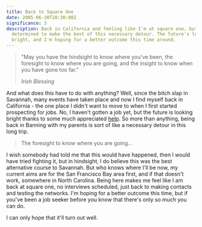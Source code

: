```yaml
---
title: Back to Square One
date: 2005-06-30T10:30:00Z
significance: 3
description: Back in California and feeling like I'm at square one, but I'm
  determined to make the best of this necessary detour. The future's looking
  bright, and I'm hoping for a better outcome this time around.
---
```


> "May you have the hindsight to know where you've been, the foresight to know where you are going, and the insight to know when you have gone too far."
>
><cite>Irish Blessing</cite>

And what does this have to do with anything? Well, since the bitch slap in Savannah, many events have taken place and now I find myself back in California - the one place I didn't want to move to when I first started prospecting for jobs. No, I haven't gotten a job yet, but the future is looking bright thanks to some much appreciated [help][1]. So more than anything, being back in Banning with my parents is sort of like a necessary detour in this long trip.

> The foresight to know where you are going...

I wish somebody had told me that this would have happened, then I would have tried fighting it, but in hindsight, I do believe this was the best alternative course to Savannah. But who knows where I'll be now, my current aims are for the San Francisco Bay area first, and if that doesn't work, somewhere in North Carolina. Being here makes me feel like I am back at square one, no interviews scheduled, just back to making contacts and testing the networks. I'm hoping for a better outcome this time, but if you've been a job seeker before you know that there's only so much you can do.

I can only hope that it'll turn out well.

[1]: http://www.evaneckard.com/

